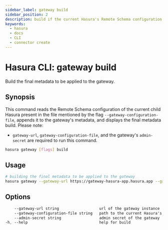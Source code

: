 ```yaml
---
sidebar_label: gateway build
sidebar_position: 2
description: build if the current Hasura's Remote Schema configuration is compatible with gateway Hasura
keywords:
  - hasura
  - docs
  - CLI
  - connector create
---
```


# Hasura CLI: gateway build

Build the final metadata to be applied to the gateway.

## Synopsis

This command reads the Remote Schema configuration of the current child Hasura present in the file mentioned by the flag
`--gateway-configuration-file`, appends it to the gateway's metadata, and displays the final metadata build. Please note:

- `gateway-url`, `gateway-configuration-file`, and the gateway's `admin-secret` are required to run this command.

```bash
hasura gateway [flags] build
```

## Usage

```bash
# building the final metadata to be applied to the gateway
hasura gateway --gateway-url https://gateway-hasura-app.hasura.app --gateway-configuration-file /path/to/gateway-configuration.json --admin-secret myadminsecret build

```

## Options

```sass
    --gateway-url string                  url of the gateway instance
    --gateway-configuration-file string   path to the current Hasura's configuration
    --admin-secret string                 admin secret of the gateway
-h, --help                                help for build
```
